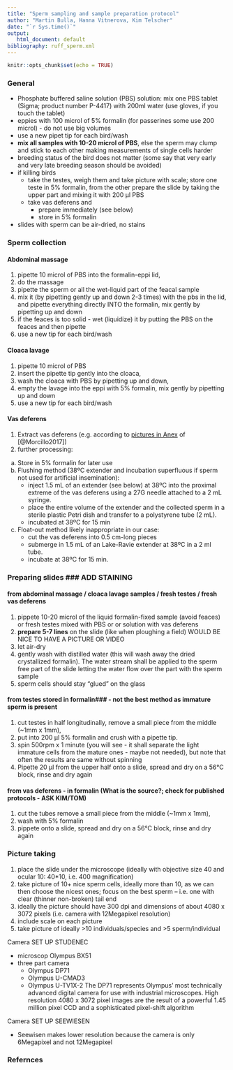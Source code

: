 ```yaml
---
title: "Sperm sampling and sample preparation protocol"  
author: "Martin Bulla, Hanna Vitnerova, Kim Telscher"  
date: "`r Sys.time()`"
output:
   html_document: default
bibliography: ruff_sperm.xml
---
```


```r
knitr::opts_chunk$set(echo = TRUE)
```

### General ###  
- Phosphate buffered saline solution (PBS) solution: mix one PBS tablet (Sigma; product number P-4417) with 200ml water (use gloves, if you touch the tablet)
- eppies with 100 microl of 5% formalin (for passerines some use 200 microl) -  do not use big volumes  
- use a new pipet tip for each bird/wash
- **mix all samples with 10-20 microl of PBS**, else the sperm may clump and stick to each other making measurements of single cells harder
- breeding status of the bird does not matter (some say that very early and very late breeding season should be avoided)
- if killing birds
    - take the testes, weigh them and take picture with scale; store one teste in 5% formalin, from the other prepare the slide by taking the upper part and mixing it with 200 µl PBS
    - take vas deferens and 
        - prepare immediately (see below)
        - store in 5% formalin
-   slides with sperm can be air-dried, no stains

### Sperm collection ###
#### Abdominal massage #### 
1.  pipette 10 microl of PBS into the formalin-eppi lid, 
2.  do the massage 
3.  pipette the sperm or all the wet-liquid part of the feacal sample
4.  mix it (by pipetting gently up and down 2-3 times) with the pbs in the lid, and pipette everything directly INTO the formalin, mix gently by pipetting up and down
5.  if the feaces is too solid - wet (liquidize) it by putting the PBS on the feaces and then pipette
6.  use a new tip for each bird/wash

#### Cloaca lavage ####
1.  pipette 10 microl of PBS
2.  insert the pipette tip gently into the cloaca,
3.  wash the cloaca with PBS by pipetting up and down, 
4.  empty the lavage into the eppi with 5% formalin, mix gently by pipetting up and down
5.  use a new tip for each bird/wash

#### Vas deferens #### 
1. Extract vas deferens (e.g. according to [pictures in Anex](https://www.dropbox.com/s/ntbem4qdm0ltk9g/vas_deferens_extraction.pdf?dl=0) of [@Morcillo2017])  
2. further processing:
a. Store in 5% formalin for later use  
b. Flushing method (38ºC extender and incubation superfluous if sperm not used for artificial insemination):   
    - inject 1.5 mL of an extender (see below) at 38ºC into the proximal extreme of the vas deferens using a 27G needle attached to a 2 mL syringe. 
    - place the entire volume of the extender and the collected sperm in a sterile plastic Petri dish and  transfer to a polystyrene tube (2 mL). 
    - incubated at 38ºC for 15 min  
c. Float-out method  likely inappropriate in our case:  
    - cut the vas deferens into 0.5 cm-long pieces 
    - submerge in 1.5 mL of an Lake-Ravie extender at 38ºC in a 2 ml tube. 
    - incubate at 38ºC for 15 min.

### Preparing slides ###   ADD STAINING
#### from abdominal massage / cloaca lavage samples / fresh testes / fresh vas deferens ####  
1.  pippete 10-20 microl of the liquid formalin-fixed sample (avoid feaces) or fresh testes mixed with PBS or or solution with vas deferens  
2.  **prepare 5-7 lines** on the slide (like when ploughing a field) WOULD BE NICE TO HAVE A PICTURE OR VIDEO
3.  let air-dry
4.  gently wash with distilled water (this will wash away the dried crystallized formalin). The water stream shall be applied to the sperm free part of the slide letting the water flow over the part with the sperm sample
5.  sperm cells should stay “glued” on the glass

#### from testes stored in formalin### - not the best method as immature sperm is present ####
1.  cut testes in half longitudinally, remove a small piece from the middle (~1mm x 1mm),
2.  put into 200 µl 5% formalin and crush with a pipette tip.
3.  spin 500rpm x 1 minute (you will see - it shall separate the light immature cells from the mature ones - maybe not needed), but note that often the results are same without spinning
4.  Pipette 20 µl from the upper half onto a slide, spread and dry on a 56°C block, rinse and dry again


#### from vas deferens - in formalin (What is the source?; check for  published protocols - ASK KIM/TOM) ####
1.  cut the tubes remove a small piece from the middle (~1mm x 1mm),
2.  wash with 5% formalin
3.  pippete onto a slide, spread and dry on a 56°C block, rinse and dry again

### Picture taking ### 
1.  place the slide under the microscope (ideally with objective size 40 and ocular 10: 40*10, i.e. 400 magnification) 
2.  take picture of 10+ nice sperm cells, ideally more than 10, as we can then choose the nicest ones; focus on the best sperm – i.e. one with clear (thinner non-broken) tail end 
3.  ideally the picture should have 300 dpi and dimensions of about 4080 x 3072 pixels (i.e. camera with 12Megapixel resolution)
4.  include scale on each picture
5.  take picture of ideally >10 individuals/species and >5 sperm/individual


  Camera SET UP STUDENEC

  - microscop Olympus BX51
  - three part camera 
      - Olympus DP71 
      - Olympus U-CMAD3
      - Olympus U-TV1X-2
      The DP71 represents Olympus' most technically advanced digital camera for use with industrial microscopes. High resolution 4080 x 3072 pixel images are the result of a powerful 1.45 million pixel CCD and a sophisticated pixel-shift algorithm


  Camera SET UP SEEWIESEN

  - Seewisen makes lower resolution because the camera is only 6Megapixel and not 12Megapixel

### Refernces ###